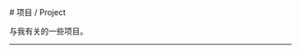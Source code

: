 
<BaseLayout title="Project">
  <BaseCard title="Project">
# 项目 / Project

与我有关的一些项目。

---

  </BaseCard>
  <ProjectCard
    title="notebook"
    image="https://opengraph.githubassets.com/1/marc-shen/notebook"
    desc="一些私人笔记，你应该看不到具体的内容"
    url="https://github.com/marc-shen/notebook/"
    badge="markdown"
    target="_self"
  />
  <ProjectCard
    title="Sedona"
    image="https://opengraph.githubassets.com/1/marc-shen/pubsed"
    desc="由Kasen开发的辐射转移程序"
    url="https://github.com/marc-shen/pubsed"
    badge="C++"
    target="_self"
  />
  <ProjectCard
    title="Word-testing-application"
    image="https://opengraph.githubassets.com/1/ZwickyTransientFacility/scope-ml"
    desc="SCoPe: ZTF Source Classification Project"
    url="https://github.com/ZwickyTransientFacility/scope-ml"
    badge="Python"
    target="_self"
  />

</BaseLayout>
